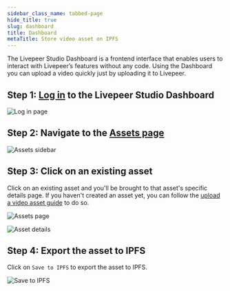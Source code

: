 ```yaml
---
sidebar_class_name: tabbed-page
hide_title: true
slug: dashboard
title: Dashboard
metaTitle: Store video asset on IPFS
---
```



<Tabs />

The Livepeer Studio Dashboard is a frontend interface that enables users to interact 
with Livepeer’s features without any code. Using the Dashboard you can upload a video 
quickly just by uploading it to Livepeer.

## Step 1: [Log in](https://livepeer.studio/login) to the Livepeer Studio Dashboard

![Log in page](/../static/guides/Dashboard-1.png)

## Step 2: Navigate to the [Assets page](https://livepeer.studio/dashboard/assets)

![Assets sidebar](/../static/guides/Dashboard-2.png)

## Step 3: Click on an existing asset
Click on an existing asset and you'll be brought to that asset's specific details page.
If you haven't created an asset yet, you can follow the [upload a video asset guide](/guides/on-demand/upload-a-video-asset#dashboard) to do so.

![Assets page](/../static/guides/Dashboard-6.png)

![Asset details](/../static/guides/Dashboard-7.png)

## Step 4: Export the asset to IPFS
Click on `Save to IPFS` to export the asset to IPFS.

![Save to IPFS](/../static/guides/Dashboard-8.png)